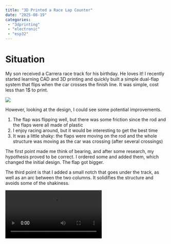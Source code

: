 ```yaml
---
title: "3D Printed a Race Lap Counter"
date: "2025-08-19"
categories:
 - "3dprinting"
 - "electronic"
 - "esp32"
---
```


# Situation

My son received a Carrera race track for his birthday. He loves it! I recently started learning CAD and 3D printing and quickly built a simple dual-flap system that flips when the car crosses the finish line. It was simple, cost less than 1$ to print.

![](/images/blog/FirstPrototypePrintedRaceTrackLapCounter.png)

 However, looking at the design, I could see some potential improvements.

1. The flap was flipping well, but there was some friction since the rod and the flaps were all made of plastic
2. I enjoy racing around, but it would be interesting to get the best time
3. It was a little shaky: the flaps were moving on the rod and the whole structure was moving as the car was crossing (after several crossings)

The first point made me think of bearing, and after some research, my hypothesis proved to be correct. I ordered some and added them, which changed the initial design. The flap got bigger.

The third point is that I added a small notch that goes under the track, as well as an arc between the two columns. It solidifies the structure and avoids some of the shakiness.

<video src="/videos/blog/RaceCarLapCounter1.mp4" controls/>

The second point opened a whole can of worms.

# Task

The main task in tackling the challenge of counting the best time of a lap was to incorporate some electronic components. But before choosing the electronics and devices, I needed to find how I could detect a lap. My son and I like the effect of the car "crashing" into the rotating lap. So, I started with this idea of having a counter on a rotation. Similarly to web development, adding a debouncer when adding a button would help in case the flap rotates several times. The rotation needs to activate a switch. I thought about having a piece of metal touch two other pieces to create contact, but that sounded somewhat unreliable. After searching online, I learned about "reed switch". A magnet activates these. So, I added two magnets (one per flap), and once it crosses the reed switch at the top, it activates the stopwatch.

The second challenge was to display the time. I opted for a cheap [LCD screen of 1.3 inches](https://www.adafruit.com/product/5228). The LCD has a fast refresh rate and using the [SH110X library](https://github.com/adafruit/Adafruit_SH110x) makes it easy to display information using X,Y coordinates.

# Printing and Trying Out

The CAD of the design was my second attempt at building a 3D project, and I had learn to make it easy to reprint without having to print everything again. Thus, I broke the race lap tracker into many parts that can clip.

![](/images/blog/ExplodedViewOfLapCounter.png)

The idea sounds good for saving time and materials. However, the problem was the way I broke the piece. First, it is not snappy everywhere. Some connectors (pieces of plastic that go out) were connecting into a female version that was a whole of the same size but with a surround of 0.2mm bigger. That was too much. The lack of experience caused these pieces to move more than expected. Another learning experience was that friction alone is not enough, especially with many pieces. Having a more complex plastic mechanism to snap would be better. This led to the number of pieces: too many. Not only is adding custom clipping time-consuming, but it is also not great when something needs to change. Similarly, the number of pieces complicates assembly and makes it easier for children to break the device.

I thought of adding screws, but with so many pieces, it would also not be visually appealing. Lastly, the issue was with the wires. There are four wires from the LCD, two pairs of wires for the reed switch, and two wires from the reset button. Then, two wires for the speakers. Passing the wires through the hole is not a good design. Replacing a piece becomes very hard since the wires pass through, requiring the removal of the connection from the ESP up to the device! The design should allow us to snap/unscrew the larger piece, and once done, enable moving the wire without having to pass it through the hole. The arc part, the top one, demonstrates what the whole design should be: a front and back part that snap together. The columns are the opposite.

# Electronics

The electronic parts worked well on the breadboard, and surprisingly, I had no issue soldering and having everything into the 3D printed device. However, each wires need to connect to the ESP32. I have only a developer board, and because I might have to replace a wire, I wasn't sold on solving each wire on the board. Also, it is pretty tight, which could have led to pins touching each other. I decided to crimp the Dupont connector to every wire, and it proved to be a good solution. I also marked all wires with a tape to know where they connect to, which helped the process.

![](/images/blog/WiresInTheLapCounter.png)

# What is Next?

Creating the CAD even in the assembly view that allows moving pieces never shows the end result completely. I am using OnShape, a parametric CAD software, and I changed a few dimensions which adapted the whole design. Reprinting a few pieces led to incompatibility with prior pieces. The aftermath was some misalignment. While reprinting everything would work, the issue now is that the wires are all passed down, and it is a little bit annoying to re-pass all wires up. Thus, the next step would be to redesign the structure into eight pieces instead of 22, thereby avoiding many connections and holes.

Also, I noticed a few issues with the flap, the magnet, and the reed switch. The flap goes very fast since I added the bearing. I still believe the bearing is required since the plastic-on-plastic was causing a lot of friction, which sometimes was causing the flap to remain in odd positions. In software, I added debouncing and logic that does not count a lap if there are fewer than a few seconds between the last recorded time. However, another issue arises when the flap moves so quickly that the magnet does not have time to activate the reed switch. I am designing as I write a small modification to the flag that will bring the magnet closer to the reed switch.

![](/images/blog/FlapMagnetCloserLapCounter.png)

In the image, you can see the arrow #1 pointing to the reed switch holder, #2 a 1mm spacer that is next to the bearing, allowing a smooth rotation and not plastic-to-plastic friction, and #3 the new addition of 1mm closer to the reed where the magnet will sit. The flap rotation moves the magnet up, and the minimum distance goes down to 2 mm instead of 3mm. Also, now, I have space to add two magnets on each flap, which could increase the magnetic field. We will soon see if it solves the issue!

To recap, the wins are that the printed device is a lot of fun, even if not perfect for now. The design is solid, and it does not shake when cars hit the flap. Having mechanical parts that move are great, the audio makes it more alive, and the LCD showing rapidly moving numbers makes it more dynamic. The negative aspects that need to be addressed are the ease of maintenance and ensuring the reliability of the time recording when a car hits the flap.